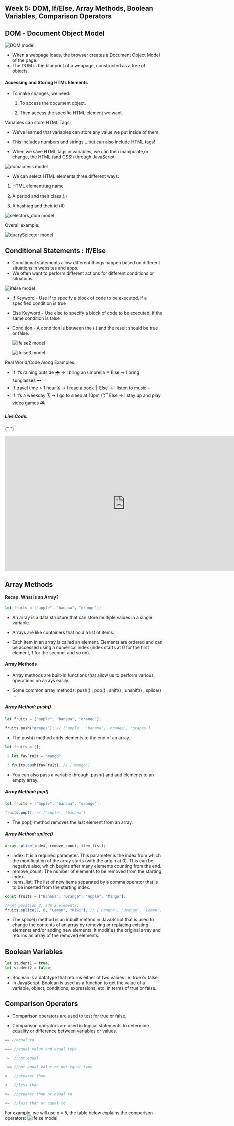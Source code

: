 ## Week 5: DOM, If/Else, Array Methods, Boolean Variables, Comparison Operators

## DOM - Document Object Model

![DOM model](/images/DOM-image.png "DOM model")

- When a webpage loads, the browser creates a Document Object Model of the page.
- The DOM is the blueprint of a webpage, constructed as a tree of objects.

#### Accessing and Storing HTML Elements

- To make changes, we need:

  1. To access the document object.

  2. Then access the specific HTML element we want.

Variables can store HTML Tags!

- We’ve learned that variables can store any value we put inside of them

- This includes numbers and strings.…but can also include HTML tags!

- When we save HTML tags in variables, we can then manipulate,or change, the HTML (and CSS!) through JavaScript

![domaccess model](/images/dom_access.png "domaccess model")

- We can select HTML elements three different ways:

1.  HTML element/tag name

2.  A period and their class (.)

3.  A hashtag and their id (#)

![selectors_dom model](/images/selectors_dom.png "selectors_dom model")

Overall example:

![querySelector model](/images/querySelector-img.png "querySelector model")

## Conditional Statements : If/Else

- Conditional statements allow different things happen based on different situations in websites and apps.
- We often want to perform different actions for different conditions or situations.

![ifelse model](/images/if-else-breakdown.png "ifelse model")

- If Keyword - Use if to specify a block of code to be executed, if a specified condition is true
- Else Keyword - Use else to specify a block of code to be executed, if the same condition is false
- Condition - A condition is between the ( ) and the result should be true or false.

  ![ifelse2 model](/images/if-else-breakdown-2.png "ifelse2 model")

  ![ifelse3 model](/images/if-else-breakdown-3.png "ifelse3 model")

Real World/Code Along Examples:

- If it’s raining outside 🌧️ → I bring an umbrella ☂️
  Else → I bring sunglasses 🕶️
- If travel time > 1 hour ⏳ → I read a book 📖
  Else → I listen to music 🎶
- If it’s a weekday 🗓️ → I go to sleep at 10pm 😴
  Else → I stay up and play video games 🎮

##### Live Code:

{" "}

<iframe
  width="768"
  height="432"
  src="https://stackblitz.com/edit/stackblitz-starters-d5djtq?file=index.html,styles.css,script.js"
  frameBorder="0"
  scrolling="no"
  allow="fullscreen; clipboard-read; clipboard-write"
  allowfullscreen
></iframe>

## Array Methods

#### Recap: What is an Array?

```javascript
let fruits = ["apple", "banana", "orange"];
```

- An array is a data structure that can store multiple values in a single variable.

- Arrays are like containers that hold a list of items.

- Each item in an array is called an element. Elements are ordered and can be accessed using a numerical index (index starts at 0 for the first element, 1 for the second, and so on).

#### Array Methods

- Array methods are built-in functions that allow us to perform various operations on arrays easily.

- Some common array methods:
  push() ,
  pop() ,
  shift() ,
  unshift() ,
  splice() ...

##### Array Method: push()

```javascript
let fruits = ["apple", "banana", "orange"];

fruits.push("grapes"); // ['apple', 'banana', 'orange', 'grapes']
```

- The push() method adds elements to the end of an array.

```javascript
let fruits = [];

 2 let favFruit = "mango"

 3 fruits.push(favFruit); // ['mango']
```

- You can also pass a variable through .push() and add elements to an empty array.

##### Array Method: pop()

```javascript
let fruits = ["apple", "banana", "orange"];

fruits.pop(); // ['apple', 'banana']
```

- The pop() method removes the last element from an array.

##### Array Method: splice()

```javascript
Array.splice(index, remove_count, item_list);
```

- index: It is a required parameter. This parameter is the index from which the modification of the array starts (with the origin at 0). This can be negative also, which begins after many elements counting from the end.
- remove_count: The number of elements to be removed from the starting index.
- items_list: The list of new items separated by a comma operator that is to be inserted from the starting index.

```javascript
const fruits = ["Banana", "Orange", "Apple", "Mango"];

// At position 2, add 2 elements:
fruits.splice(2, 0, "Lemon", "Kiwi"); // ['Banana', 'Orange', 'Lemon', 'Kiwi', 'Apple', 'Mango']
```

- The splice() method is an inbuilt method in JavaScript that is used to change the contents of an array by removing or replacing existing elements and/or adding new elements. It modifies the original array and returns an array of the removed elements.

## Boolean Variables

```javascript
let student1 = true;
let student2 = false;
```

- Boolean is a datatype that returns either of two values i.e. true or false.
- In JavaScript, Boolean is used as a function to get the value of a variable, object, conditions, expressions, etc. in terms of true or false.

## Comparison Operators

- Comparison operators are used to test for true or false.

- Comparison operators are used in logical statements to determine equality or difference between variables or values.

```javascript
== //equal to

===	//equal value and equal type

!=	//not equal

!==	//not equal value or not equal type

>	//greater than

<	//less than

>=	//greater than or equal to

<=	//less than or equal to
```

For example, we will use x = 5, the table below explains the comparison operators:
![ifelse model](/images/comparison_img.png "ifelse model")
